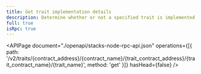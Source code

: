 ```yaml
---
title: Get trait implementation details
description: Determine whether or not a specified trait is implemented (either explicitly or implicitly) within a given contract.
full: true
isRpc: true
---
```


<APIPage
  document="./openapi/stacks-node-rpc-api.json"
  operations={[{ path: '/v2/traits/{contract_address}/{contract_name}/{trait_contract_address}/{trait_contract_name}/{trait_name}', method: 'get' }]}
  hasHead={false}
/>